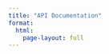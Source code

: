 ```yaml
---
title: "API Documentation"
format:
  html:
    page-layout: full
---
```


<div id="swagger-ui"></div>

<script src="https://unpkg.com/swagger-ui-dist@4.5.0/swagger-ui-bundle.js" crossorigin></script>
<link rel="stylesheet" href="https://unpkg.com/swagger-ui-dist@4.5.0/swagger-ui.css"/>

<script>
  window.onload = () => {
    window.ui = SwaggerUIBundle({
      url: "openapi.json",
      dom_id: "#swagger-ui",
    });
  };
</script>